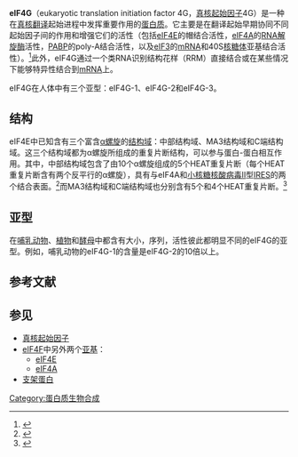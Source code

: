 {{protein
| Name = 真核起始因子4G-1
| caption =  
| image =   
| width = 250px
| HGNCid = 
| Symbol = eIF4G-1
| AltSymbols =  p220、DAP-5
| EntrezGene = 1981 
| OMIM = 600495
| RefSeq =  NP_004944
| UniProt =  Q04637
| PDB =  1ug3
| ECnumber =  
| Chromosome = 3
| Arm = 
| Band = 
| LocusSupplementaryData = 
}}
{{protein
| Name = 真核起始因子4G-2
| caption =  
| image =  
| width = 250px
| HGNCid = 
| Symbol = eIF4G-2
| AltSymbols = p97
| EntrezGene = 	1982	 
| OMIM =  602325
| RefSeq =  NP_001036024
| UniProt =  P78344
| PDB =  3D3M
| ECnumber =   
| Chromosome =  11
| Arm = 
| Band = 
| LocusSupplementaryData = 
}}
{{protein
| Name = 真核起始因子4G-3
| caption =  
| image =   
| width = 250px
| HGNCid = 
| Symbol = eIF4G-3
| AltSymbols = eIF4GII 
| EntrezGene = 	 8672
| OMIM =  603929
| RefSeq =  NP_003751
| UniProt =  O43432
| PDB =  1hu3
| ECnumber =   
| Chromosome = 1 
| Arm = 
| Band = 
| LocusSupplementaryData = 
}}
'''eIF4G'''（eukaryotic translation initiation factor 4G，[[真核起始因子|真核起始因子]]4G）是一种在[[真核翻译|真核翻译]]起始进程中发挥重要作用的[[蛋白质|蛋白质]]。它主要是在翻译起始早期协同不同起始因子间的作用和增强它们的活性（包括[[eIF4E|eIF4E]]的帽结合活性，[[eIF4A|eIF4A]]的[[RNA|RNA]][[解旋酶|解旋酶]]活性，[[PABP|PABP]]的poly-A结合活性，以及[[eIF3|eIF3]]的[[mRNA|mRNA]]和40S[[核糖体|核糖体]]亚基结合活性）。<ref>{{en}}{{cite journal en|author=Hernández G, Vazquez-Pianzola P|title=Functional diversity of the eukaryotic translation initiation factors belonging to eIF4 families|journal=Mech Dev|volume=122|year=2005|pages=865-76|pmid=15922571}}</ref>此外，eIF4G通过一个类RNA识别结构花样（RRM）直接结合或在某些情况下能够特异性结合到[[mRNA|mRNA]]上。

eIF4G在人体中有三个亚型：eIF4G-1、eIF4G-2和eIF4G-3。

== 结构 ==
eIF4E中已知含有三个富含[[α螺旋|α螺旋]]的[[结构域|结构域]]：中部结构域、MA3结构域和C端结构域。这三个结构域都为α螺旋所组成的重复片断结构，可以参与蛋白-蛋白相互作用。其中，中部结构域包含了由10个α螺旋组成的5个HEAT重复片断（每个HEAT重复片断含有两个反平行的α螺旋），具有与eIF4A和[[小核糖核酸病毒|小核糖核酸病毒]]II型[[IRES|IRES]]的两个结合表面。<ref>{{en}}{{cite journal en|author=Marcotrigiano J, Lomakin IB, Sonenberg N, Pestova TV, Hellen CU, Burley SK|title=A conserved HEAT domain within eIF4G directs assembly of the translation initiation machinery|journal=Mol Cell|volume=7|year=2001|pages=193-203|pmid=11172724}}</ref>而MA3结构域和C端结构域也分别含有5个和4个HEAT重复片断。<ref>{{en}}{{cite journal en|author=Bellsolell L, Cho-Park PF, Poulin F, Sonenberg N, Burley SK|title=Two structurally atypical HEAT domains in the C-terminal portion of human eIF4G support binding to eIF4A and Mnk1|journal=Structure|volume=14|year=2006|pages=913-23|pmid=16698552}}</ref>

== 亚型 ==
在[[哺乳动物|哺乳动物]]、[[植物|植物]]和[[酵母|酵母]]中都含有大小，序列，活性彼此都明显不同的eIF4G的亚型。例如，哺乳动物的eIF4G-1的含量是eIF4G-2的10倍以上。

== 参考文献 ==
{{reflist}}

== 参见 ==
*[[真核起始因子|真核起始因子]]
*[[eIF4F|eIF4F]]中另外两个[[蛋白质亚基|亚基]]：
**[[eIF4E|eIF4E]]
**[[eIF4A|eIF4A]]
*[[支架蛋白|支架蛋白]]

{{遗传学·翻译}}

[[Category:蛋白质生物合成|Category:蛋白质生物合成]]